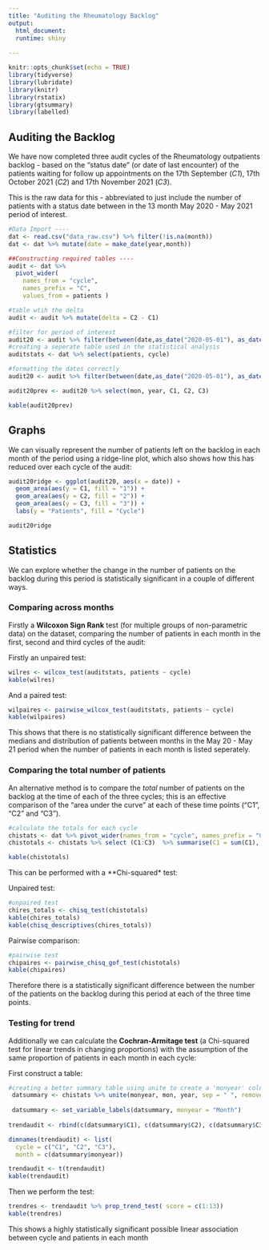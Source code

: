 ```yaml
---
title: "Auditing the Rheumatology Backlog"
output:
  html_document: 
  runtime: shiny
    
---
```


```r
knitr::opts_chunk$set(echo = TRUE)
library(tidyverse)
library(lubridate)
library(knitr)
library(rstatix)
library(gtsummary)
library(labelled)
```

## Auditing the Backlog

We have now completed three audit cycles of the Rheumatology outpatients backlog - based on the "status date" (or date of last encounter) of the patients waiting for follow up appointments on the 17th September (*C1*), 17th October 2021 (*C2*) and 17th November 2021 (*C3*).

This is the raw data for this - abbreviated to just include the number of patients with a status date between in the 13 month May 2020 - May 2021 period of interest.

```r

#Data Import ----
dat <- read.csv("data_raw.csv") %>% filter(!is.na(month))
dat <- dat %>% mutate(date = make_date(year,month))

##Constructing required tables ----
audit <- dat %>% 
  pivot_wider(
    names_from = "cycle", 
    names_prefix = "C", 
    values_from = patients )

#table wtih the delta
audit <- audit %>% mutate(delta = C2 - C1)

#filter for period of interest
audit20 <- audit %>% filter(between(date,as_date("2020-05-01"), as_date("2021-05-01")))
#creating a seperate table used in the statistical analysis
auditstats <- dat %>% select(patients, cycle)

#formatting the dates correctly
audit20 <- audit %>% filter(between(date,as_date("2020-05-01"), as_date("2021-05-01")))

audit20prev <- audit20 %>% select(mon, year, C1, C2, C3)

kable(audit20prev)
```



## Graphs

We can visually represent the number of patients left on the backlog in each month of the period using a ridge-line plot, which also shows how this has reduced over each cycle of the audit: 

```r

audit20ridge <- ggplot(audit20, aes(x = date)) + 
  geom_area(aes(y = C1, fill = "1")) + 
  geom_area(aes(y = C2, fill = "2")) + 
  geom_area(aes(y = C3, fill = "3")) + 
  labs(y = "Patients", fill = "Cycle")

audit20ridge

```


## Statistics

We can explore whether the change in the number of patients on the backlog during this period is statistically significant in a couple of different ways.

### Comparing across months

Firstly a **Wilcoxon Sign Rank** test (for multiple groups of non-parametric data) on the dataset, comparing the number of patients in each month in the first, second and third cycles of the audit:

Firstly an unpaired test:

``` r

wilres <- wilcox_test(auditstats, patients ~ cycle)
kable(wilres)
```

And a paired test:

``` r
wilpaires <- pairwise_wilcox_test(auditstats, patients ~ cycle)
kable(wilpaires)

```

This shows that there is no statistically significant difference between the medians and distribution of patients between months in the May 20 - May 21 period when the number of patients in each month is listed seperately.

### Comparing the total number of patients

An alternative method is to compare the *total* number of patients on the backlog at the time of each of the three cycles; this is an effective comparison of the "area under the curve" at each of these time points ("C1", "C2" and "C3"). 

```r
#calculate the totals for each cycle
chistats <- dat %>% pivot_wider(names_from = "cycle", names_prefix = "C", values_from = patients) %>% filter(!is.na(C3))
chistotals <- chistats %>% select (C1:C3)  %>% summarise(C1 = sum(C1), C2 = sum(C2), C3 = sum(C3))

kable(chistotals)
```

This can be performed with a **Chi-squared* test:

Unpaired test:
```r

#unpaired test
chires_totals <- chisq_test(chistotals)
kable(chires_totals)
kable(chisq_descriptives(chires_totals))
```


Pairwise comparison:
```r
#pairwise test
chipaires <- pairwise_chisq_gof_test(chistotals)
kable(chipaires)
```

Therefore there is a statistically significant difference between the number of the patients on the backlog during this period at each of the three time points.

### Testing for trend

Additionally we can calculate the **Cochran-Armitage test** (a Chi-squared test for linear trends in changing proportions) with the assumption of the same proportion of patients in each month in each cycle:

First construct a table:

```r

#creating a better summary table using unite to create a 'monyear' column
 datsummary <- chistats %>% unite(monyear, mon, year, sep = " ", remove = TRUE) %>% mutate(aud_mon = row_number()) %>% select(!month)
 
 datsummary <- set_variable_labels(datsummary, monyear = "Month")
 
trendaudit <- rbind(c(datsummary$C1), c(datsummary$C2), c(datsummary$C3))

dimnames(trendaudit) <- list(
  cycle = c("C1", "C2", "C3"),
  month = c(datsummary$monyear))

trendaudit <- t(trendaudit)
kable(trendaudit)
```

Then we perform the test:

```r

trendres <- trendaudit %>% prop_trend_test( score = c(1:13))
kable(trendres)
```

This shows a highly statistically significant possible linear association between cycle and patients in each month



